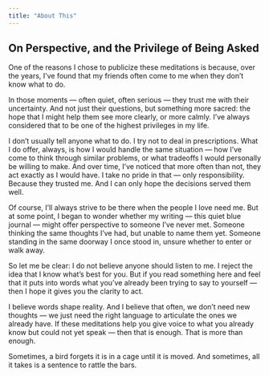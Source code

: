 ```yaml
---
title: "About This"
---
```


## On Perspective, and the Privilege of Being Asked

One of the reasons I chose to publicize these meditations is because, over the years, I’ve found that my friends often come to me when they don’t know what to do.

In those moments — often quiet, often serious — they trust me with their uncertainty. And not just their questions, but something more sacred: the hope that I might help them see more clearly, or more calmly. I’ve always considered that to be one of the highest privileges in my life.

I don’t usually tell anyone what to do. I try not to deal in prescriptions. What I do offer, always, is how I would handle the same situation — how I’ve come to think through similar problems, or what tradeoffs I would personally be willing to make. And over time, I’ve noticed that more often than not, they act exactly as I would have. I take no pride in that — only responsibility. Because they trusted me. And I can only hope the decisions served them well.

Of course, I’ll always strive to be there when the people I love need me. But at some point, I began to wonder whether my writing — this quiet blue journal — might offer perspective to someone I’ve never met. Someone thinking the same thoughts I’ve had, but unable to name them yet. Someone standing in the same doorway I once stood in, unsure whether to enter or walk away.

So let me be clear:
I do not believe anyone should listen to me.
I reject the idea that I know what’s best for you.
But if you read something here and feel that it puts into words what you’ve already been trying to say to yourself — then I hope it gives you the clarity to act.

I believe words shape reality.
And I believe that often, we don’t need new thoughts — we just need the right language to articulate the ones we already have.
If these meditations help you give voice to what you already know but could not yet speak — then that is enough. That is more than enough.

Sometimes, a bird forgets it is in a cage until it is moved.
And sometimes, all it takes is a sentence to rattle the bars.